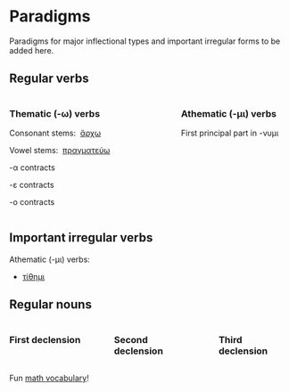 # Paradigms

::: {.callout-caution title="TBA"}
Paradigms for major inflectional types and important irregular forms to be added here.
:::





## Regular verbs


:::: {.columns}


::: {.column width=30%}
### Thematic (-ω) verbs


Consonant stems:  [ἄρχω](./regular-verbs/consonant-stem.qmd)

Vowel stems:  [πραγματεύω](./regular-verbs/vowel-stem.qmd)

-α contracts 

-ε contracts 

-ο contracts 

:::

::: {.column width=5%}
:::

::: {.column width=30%}
### Athematic (-μι) verbs


First principal part in -νυμι 

:::

::::

## Important irregular verbs

Athematic (-μι) verbs:

- [τίθημι](./irregular-verbs/tithemi.qmd)



## Regular nouns




:::: {.columns}

::: {.column width="30%"}
### First declension
:::

::: {.column width="4%"}

:::

::: {.column width="30%"}

### Second declension
:::

::: {.column width="4%"}

:::

::: {.column width="30%"}
### Third declension
:::


::::


Fun [math vocabulary](./math.qmd)!